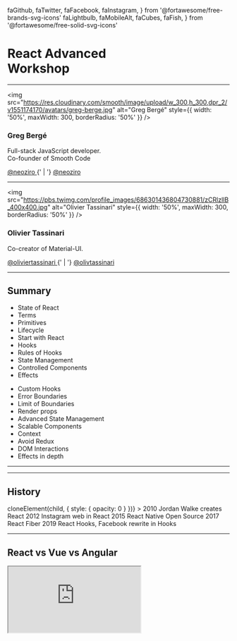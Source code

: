   faGithub,
  faTwitter,
  faFacebook,
  faInstagram,
} from '@fortawesome/free-brands-svg-icons'
  faLightbulb,
  faMobileAlt,
  faCubes,
  faFish,
} from '@fortawesome/free-solid-svg-icons'

<h1>React Advanced<br />Workshop</h1>

---

<img
  src="https://res.cloudinary.com/smooth/image/upload/w_300,h_300,dpr_2/v1551174170/avatars/greg-berge.jpg"
  alt="Greg Bergé"
  style={{ width: '50%', maxWidth: 300, borderRadius: '50%' }}
/>

### Greg Bergé

Full-stack JavaScript developer.<br />
Co-founder of Smooth Code

<div>
  <a style={{ textDecoration: 'none' }} href="https://github.com/neoziro">
    <FontAwesomeIcon icon={faGithub} /> @neoziro
  </a>
  {' | '}
  <a style={{ textDecoration: 'none' }} href="https://twitter.com/neoziro">
    <FontAwesomeIcon icon={faTwitter} /> @neoziro
  </a>
</div>

---

<img
  src="https://pbs.twimg.com/profile_images/686301436804730881/zCRlzllB_400x400.jpg"
  alt="Olivier Tassinari"
  style={{ width: '50%', maxWidth: 300, borderRadius: '50%' }}
/>

### Olivier Tassinari

Co-creator of Material-UI.

<div>
  <a
    style={{ textDecoration: 'none' }}
    href="https://github.com/oliviertassinari"
  >
    <FontAwesomeIcon icon={faGithub} /> @oliviertassinari
  </a>
  {' | '}
  <a
    style={{ textDecoration: 'none' }}
    href="https://twitter.com/olivtassinari"
  >
    <FontAwesomeIcon icon={faTwitter} /> @olivtassinari
  </a>
</div>

---

## Summary

<Grid fluid>
  <Row>
    <Col>
      <ul>
        <li>State of React</li>
        <li>Terms</li>
        <li>Primitives</li>
        <li>Lifecycle</li>
        <li>Start with React</li>
        <li>Hooks</li>
        <li>Rules of Hooks</li>
        <li>State Management</li>
        <li>Controlled Components</li>
        <li>Effects</li>
      </ul>
    </Col>
    <Col>
      <ul>
        <li>Custom Hooks</li>
        <li>Error Boundaries</li>
        <li>Limit of Boundaries</li>
        <li>Render props</li>
        <li>Advanced State Management</li>
        <li>Scalable Components</li>
        <li>Context</li>
        <li>Avoid Redux</li>
        <li>DOM Interactions</li>
        <li>Effects in depth</li>
      </ul>
    </Col>
  </Row>
</Grid>

---

<Title>
  <Title.Picture src={ReactBeginners} />
  <Title.Text>State of React</Title.Text>
</Title>

---

## History

<Timeline>
  <StepShow
    renderHidden={child => cloneElement(child, { style: { opacity: 0 } })}
  >
    <Timeline.Event>
      <Timeline.Icon>
        <FontAwesomeIcon icon={faLightbulb} />
      </Timeline.Icon>
      <Timeline.Date>2010</Timeline.Date>
      <Timeline.Title>Jordan Walke creates React</Timeline.Title>
    </Timeline.Event>
    <Timeline.Event>
      <Timeline.Icon>
        <FontAwesomeIcon icon={faInstagram} />
      </Timeline.Icon>
      <Timeline.Date>2012</Timeline.Date>
      <Timeline.Title>Instagram web in React</Timeline.Title>
    </Timeline.Event>
    <Timeline.Event>
      <Timeline.Icon>
        <FontAwesomeIcon icon={faMobileAlt} />
      </Timeline.Icon>
      <Timeline.Date>2015</Timeline.Date>
      <Timeline.Title>React Native Open Source</Timeline.Title>
    </Timeline.Event>
    <Timeline.Event>
      <Timeline.Icon>
        <FontAwesomeIcon icon={faCubes} />
      </Timeline.Icon>
      <Timeline.Date>2017</Timeline.Date>
      <Timeline.Title>React Fiber</Timeline.Title>
    </Timeline.Event>
    <Timeline.Event>
      <Timeline.Icon>
        <FontAwesomeIcon icon={faFish} />
      </Timeline.Icon>
      <Timeline.Date>2019</Timeline.Date>
      <Timeline.Title>React Hooks, Facebook rewrite in Hooks</Timeline.Title>
    </Timeline.Event>
  </StepShow>
</Timeline>

---

## React vs Vue vs Angular

<Iframe src="https://npmcharts.com/compare/react,@angular/core,vue?minimal=true&interval=7" />

---

## To take away

> 👉 React is the leading solution

> 👉 Vue is growing but not faster than React

> 👉 Angular is still a valid solution

---

<Title>
  <Title.Picture src={ReactStorybook} />
  <Title.Text>Terms</Title.Text>
</Title>

---

## Fiber?

- Rewrote of the internal of React (v16)
- Has allowed the introduction of new features
- Hooks, Suspense, Concurrent Mode...

> 👉 Only internal changes, no breaking changes for you.

---

## Hooks?

- A new API for dynamic logic
- Released 6 February 2019 in v16.8.0

> 👉 A mental model shift

---

## Concurrent Mode?

- Introduce scheduling in the rendering
- Improve the performance
- Require no strict mode warnings
- Should soon be released (Q2 2019)

> 👉 Harder, Better, Faster, Stronger

---

## Suspense?

- Rendering interruptions
- Should soon be released (mid-2019)

> 👉 Simpler Data-fetching

---

## SSR?

- Server-Side Rendering
- Also called "Universal Web App"
- The server returns all the HTML to render the page in the first request
- As opposed to CSR (Client-Side Rendering)

> 👉 Very valuable for SEO and perceived performance

---

## Progressive Web App?

- An application working offline

> 👉 A nice to have

---

<Title>
  <Title.Picture src={ReactCook} />
  <Title.Text>Primitives</Title.Text>
</Title>

---

## JSX

```js
<div className="foo" />
```

> 👉 A syntax extension to JavaScript

---

## Element

```js
const element = <div />
```

> 👉 A React component instance

---

## Component

```jsx
function Div(props) {
  return <div />
}
```

`props => element`

> 👉 Uppercase required!

---

## What's a function?

<img style={{ maxHeight: '80vh', width: '80%' }} src={funcExplain} />

---


## Equivalences

```js
// Named function
function fn(props) {
  return props.foo
}
```

```js
// Named function + destructuring
function fn({ foo }) {
  return foo
}
```

```js
// Arrow function
const fn = props => {
  return props.foo
}
```

```js
// Arrow function + destructuring
const fn = ({ foo }) => {
  return foo
}
```

```js
// Short Arrow function
const fn = props => props.foo
```

```js
// Short Arrow function + destructuring
const fn = ({ foo }) => foo
```

---

## To take away

> 👉 JSX: A syntax extension to JavaScript

> 👉 Element: A piece of JSX

> 👉 Component: A function that returns an element

---

<Title>
  <Title.Picture src={ImageGallery} />
  <Title.Text>Lifecycle</Title.Text>
</Title>

---

## Phases

- Mount
- Update
- Unmount

---

## Mount

- The React element is inserted in the DOM.

---

## Update

- The element update is reflected in the DOM.
- Trigger by the parent or itself (not the children).

---

## Unmount

- The element is removed from the DOM.

---

## Render vs commit

<Iframe src="https://react-lifecycle.netlify.com" />

---

## To take away

> 👉 Three phases: Mount, Update, Unmount

> 👉 React first collects the changes in the render step, then commit the changes in a batch.

---

<Title>
  <Title.Picture src={ReactStart} />
  <Title.Text>Start with React</Title.Text>
</Title>

---

## Create React App

- The fastest way to get started
- Maintained by Facebook

---

## Philosophy

- Zero-config
- Focus on React
- No lock-in (can eject)

---

## Under the hood

- 📦 Bundler (webpack)
- 🌎 Dev server (webpack)
- 🤯 Transpiler (Babel)
- 👮‍♂️ Linter (ESLint)
- ✨ CSS Autoprefixer
- 🃏 Test runner (Jest)
- 🦁 Handles SVG (SVGR)
- 🚀 Fine tuned

---

## To take away

> 👉 React Project → create-react-app

---

<Exercise num={1} title="Create React App" />

---

<Title>
  <Title.Picture src={SimplifyHooks} />
  <Title.Text>Hooks</Title.Text>
</Title>

---

## Introduction

<iframe
  style={{ width: '80vw', height: '50vh', overflow: 'hidden' }}
  src="https://www.youtube.com/embed/dpw9EHDh2bM"
  frameborder="0"
  allow="accelerometer; autoplay; encrypted-media; gyroscope; picture-in-picture"
  allowfullscreen
/>

Presented by Dan Abramov and Sophie Alpert during the React Conf 2018.

---

## No breaking changes!

- Classes are still supported
- It's 100% backward compatible
- Encouraged for new code

---

## Motivations

- A simpler API to learn
- A paradigm shift
- Surpass the HOCs and render props limitations

---

## To take away

> 👉 You can rewrite your code step by step 🤗

> 👉 Take your time 🤯

---

## What's a Hook 🎣 ?

<dl>
  <dt>React Hook</dt>
  <dd>
    <em>/ɹiːˈækt/ /hʊk/</em> • A special function that allows to interact with
    new React features inside a component.
  </dd>
</dl>

---

## Simple hooks 😇

- `useState`
- `useEffect`
- `useContext`

---

## Advanced hooks 😈

- `useReducer`
- `useCallBack`
- `useMemo`
- `useRef`
- `useImperativeHandle`
- `useLayoutEffect`
- `useDebugValue`

---

<Title>
  <Title.Picture src={ReactMobileNav} />
  <Title.Text>Rules of Hooks</Title.Text>
</Title>

---

<h2>Only works in functional components</h2>

```js
function Example(props) {
  // ✅ You can use the hooks here.
  return <div />
}
```

> No Hooks in the classes.

---

<h2>Should always be called in the same order</h2>

```js
function Example(props) {
  if (props.disabled) {
    // 🚫 You can't use the hooks here
  }
  return <div />
}
```

> No conditions, unstable loops, etc.

---

<Title>
  <Title.Picture src={ReactRecompose} />
  <Title.Text>State Management</Title.Text>
</Title>

---

## Class Counter

```js
class Example extends React.Component {
  constructor(props) {
    super(props)
    this.state = {
      count: 0,
    }
  }

  render() {
    return (
      <div>
        <p>You clicked {this.state.count} times</p>
        <button onClick={() => this.setState({ count: this.state.count + 1 })}>
          Click me
        </button>
      </div>
    )
  }
}
```

---

## Hook Counter

```js
import React, { useState } from 'react'

function Example() {
  // "count" is the state, "setCount" is the function to update the state.
  // "0" is the initial value.
  const [count, setCount] = useState(0)

  return (
    <div>
      <p>You clicked {count} times</p>
      <button onClick={() => setCount(count + 1)}>Click me</button>
    </div>
  )
}
```

---

## The state is not merged

```js
const [coords, setCoords] = useState({ x: 10, y: 20 })
setCoords({ x: 15 })
// The new state will be { x: 15 } and not { x: 10, y: 15 }
```

---

## Use different states

```js
function ExampleWithManyStates() {
  // Mutliple states in the same component
  const [age, setAge] = useState(42)
  const [fruit, setFruit] = useState('banana')
  const [todos, setTodos] = useState([{ text: 'Learn Hooks' }])
  // ...
}
```

> 👉 You can call multiple hooks

---

## How does it work?

```js
function Example() {
  const [count, setCount] = useState(0)

  return (
    <div>
      <p>You clicked {count} times</p>
      <button onClick={() => setCount(count + 1)}>Click me</button>
    </div>
  )
}
```

- `count` starts at 0 when it mounts
- When the button is clicked, the state is updated
- The component re-render, `count` is at 1

---

## Update

```js
const [count, setCount] = useState(0)
// You can prodive a new value directly
setCount(10)
// You can pull the previous value
setCount(previousCount => previousCount + 1)
```

> 👉 It's better to use a function when you need to consider the previous value.

---

<Title>
  <Title.Picture src={ManageReactForm} />
  <Title.Text>Controlled Components</Title.Text>
</Title>

---

## Uncontrolled components

```js
function Example() {
  // Uncontrolled component, the input "own" the state.
  return <input defaultValue="initial value" />
}
```

---

## Controlled components

```js
function Example() {
  const [value, setValue] = useState('')
  // Controlled input, the state is "owned" by the component Example.
  return (
    <input value={value} onChange={event => setValue(event.target.value)} />
  )
}
```

---

## Controlled to Uncontrolled

```js
function UncontrolledInput({ defaultValue, ...props }) {
  const [value, setValue] = useState(defaultValue)
  return (
    <input
      value={value}
      onChange={event => setValue(event.target.value)}
      {...props}
    />
  )
}
```

> 👉 You can create a non-controlled component with a controlled component but not the other way around.

---

## To take away

> 👉 Controlled components are prefered 👮‍♂️

---

<Exercise num={2} title="Search Field" />

---

<Title>
  <Title.Picture src={OptimisticReact} />
  <Title.Text>Effects</Title.Text>
</Title>

---

# What's an effect ✨?

---

<dl>
  <dt>Effect</dt>
  <dd>
    <em>\e.fɛ\</em> • A side effect function called after the commit phase.
  </dd>
</dl>

---

## Page Title

```js
import React, { useState, useEffect } from 'react'

function Example() {
  const [count, setCount] = useState(0)

  // Close to componentDidMount and componentDidUpdate:
  useEffect(() => {
    // Update the document title using the browser API
    document.title = 'You clicked ' + count + ' times'
  })

  return (
    <div>
      <p>You clicked {count} times</p>
      <button onClick={() => setCount(count + 1)}>Click me</button>
    </div>
  )
}
```

---

## Classes equivalent

```js
class Example extends React.Component {
  constructor(props) {
    super(props)
    this.state = {
      count: 0,
    }
  }

  componentDidMount() {
    document.title = 'You clicked ' + this.state.count + ' times'
  }

  componentDidUpdate() {
    document.title = 'You clicked ' + this.state.count + ' times'
  }

  render() {
    return (
      <div>
        <p>You clicked {this.state.count} times</p>
        <button onClick={() => this.setState({ count: this.state.count + 1 })}>
          Click me
        </button>
      </div>
    )
  }
}
```

---

## The "effect" mindset

- What's the effect?
- What should I clean up?
- What trigger this effect?

---

## The clean up

```js
function ClickSpy() {
  useEffect(() => {
    function handleClick() {
      alert('clicked')
    }
    document.addEventListener('click', handleClick)
    // The function return by the effect is the clean up
    return () => {
      document.removeEventListener('click', handleClick)
    }
  })

  return null
}
```

---

## Lifecycle

- Mount
  - Run effect
- Update
  - Clean effect
  - Run effect
- Unmount
  - Clean effect

---

## The separation of the responsibilities

```js
useEffect(() => {
  document.title = 'My title'
})
useEffect(() => {
  pingMyApi()
})
```

> 👉 One effect → One problem

---

## Dependencies

```js
function PageTitle({ title }) {
  useEffect(() => {
    document.title = title
  }, [title]) // The effect is triggered for each unique title value
  return null
}
```

> 👉 The dependencies are the external values used in the effect.

---

## Run only once

```js
function MountSpy() {
  useEffect(() => {
    console.log('Mount')
  }, [])
  return null
}
```

> 👉 No dependencies, it's only run during the Mount phase!

---

<Exercise num={3} title="Data Fetching" />

---

<Title>
  <Title.Picture src={ReactHooks} />
  <Title.Text>Custom Hooks</Title.Text>
</Title>

---

## Asynchronous data

```js
function App() {
  const [query, setQuery] = useState('Lord of the Rings')
  const [movies, setMovies] = useState(null)

  useEffect(() => {
    const expired = false
    axios
      .get('https://api.themoviedb.org/3/search/movie', {
        params: { api_key: 'c5742978852b8f695a61e22a33a8196c', query },
      })
      .then(res => {
        if (!expired) {
          setMovies(res.data.results)
        }
      })

    return () => {
      expired = true
    }
  }, [query])

  /* ... */
}
```

> ⚠️ Asynchronous data.

---

## Hooks composition

```js
function App() {
  const [query, setQuery] = useState('Lord of the Rings')
  const [movies, setMovies] = useState(null)

  useEffect(() => {
    const expired = false
    axios
      .get('https://api.themoviedb.org/3/search/movie', {
        params: { api_key: 'c5742978852b8f695a61e22a33a8196c', query },
      })
      .then(res => {
        if (!expired) {
          setMovies(res.data.results)
        }
      })

    return () => {
      expired = true
    }
  }, [query])

  /* ... */
}
```

---

## Let's extract our Hook

```js
function useMovieSearch(query) {
  const [movies, setMovies] = useState(null)

  useEffect(() => {
    const expired = false
    axios
      .get('https://api.themoviedb.org/3/search/movie', {
        params: { api_key: 'c5742978852b8f695a61e22a33a8196c', query },
      })
      .then(res => {
        if (!expired) {
          setMovies(res.data.results)
        }
      })

    return () => {
      expired = true
    }
  }, [query])

  return movies
}
```

```js
function App() {
  const [query, setQuery] = useState('Lord of the Rings')
  useMovieSearch(query)

  /* ... */
}
```

---

## Rules of Hooks

- Predictable order
- A custom hook is prefixed with `use`
- One feature per hook

---

<Exercise num={4} title="Custom Hooks" />

---

<Title>
  <Title.Picture src={ReduxStateADT} />
  <Title.Text>Error Boundaries</Title.Text>
</Title>

---

## Usage

```js
<ErrorBoundary>
  <MyWidget />
</ErrorBoundary>
```

> 👉 Similar to a try/catch

---

## Implementation

```js
import React, { Component } from 'react'

export default class Catch extends Component {
  // We create the initial state
  state = { hasError: false }

  static getDerivedStateFromError(error) {
    // Update the state to display the error message
    return { hasError: true }
  }

  render() {
    if (this.state.hasError) {
      // We display the fallback we like
      return <h1>Something went wrong.</h1>
    }

    return this.props.children
  }
}
```

---

## To take away

> 👉 Use error boundaries at strategical places.

---

<Exercise num={5} title="Error Handling" />

---

<Title>
  <Title.Picture src={ReduxStateADT} />
  <Title.Text>Limits of Boundaries</Title.Text>
</Title>

---

## Let's take this Hook

```js
function useCounter() {
  const [count, setCount] = useState(0)

  useEffect(() => {
    const interval = setInterval(() => setCount(count => count + 1), 1000)
    return () => clearInterval(interval)
  }, [])

  return count
}
```

---

## In a component...

```js
function Example() {
  const count = useCounter()

  return (
    <div>
      <OtherStuff />
      <div>{count}</div>
    </div>
  )
}
```

---

## What is happening?

- At each tick of the interval, `setCount` is called
- A new state value is generated
- The component `Example` rerender

---

## However `OtherStuff` rerenders too!

```js
function Example() {
  const count = useCounter()

  return (
    <div>
      {/* OtherStuff rerender but is not using the counter */}
      <OtherStuff />
      <div>{count}</div>
    </div>
  )
}
```

---

## What if `useCounter` throw an error?

- The error is thrown by the component that hosts the hook
- `Example` is the component that throws the error

---

# How to isolate the logic?

---

<Title>
  <Title.Picture src={ReactAdvPatterns} />
  <Title.Text>Render props</Title.Text>
</Title>

---

## Implementation

```js
function Counter({ children }) {
  const count = useCounter()
  // `children` is usually a node element.
  // Here, it's a function, the "render prop"!
  return children(count)
}
```

---

## Usage

```js
function Example() {
  return (
    <div>
      <OtherStuff />
      {/* We provide the function as a `children` */}
      <Counter>{count => <div>{count}</div>}</Counter>
    </div>
  )
}
```

---

## What changed?

```js
function Example() {
  return (
    <div>
      {/* Example, doesn't rerender, OtherStuff doesn't rerender either */}
      <OtherStuff />
      {/* The compteur rerender, call the "children" function each time */}
      <Counter>{count => <div>{count}</div>}</Counter>
    </div>
  )
}
```

---

## I believe I can catch!

```js
function Example() {
  return (
    <div>
      <OtherStuff />
      {/* I can use an Error Boundary around the component "Counter" */}
      <Catch>
        <Counter>{count => <div>{count}</div>}</Counter>
      </Catch>
    </div>
  )
}
```

---

## To take away

> 👉 The render props still have their use cases (as the HOCs)

> 👉 The render props allow the isolation of the rendering

> 👉 The render props allow a fine grain handling of the errors

---

<Exercise num={6} title="Render props" />

---

<Title>
  <Title.Picture src={ReactRecompose} />
  <Title.Text>Advanced State Management</Title.Text>
</Title>

---

## State handling is hard

```js
function Example() {
  const [count, setCount] = useState(0)

  return (
    <div>
      <button onClick={() => setCount(count => count + 1)}>Increment</button>
      <button onClick={() => setCount(count => count - 1)}>Decrement</button>
    </div>
  )
}
```

Can we do better? 🙄

---

# `useReducer` can help!

<iframe
  src="https://giphy.com/embed/l0HlTPnnfzRsf4f2U"
  width="480"
  height="270"
  frameBorder="0"
  allowFullScreen
/>

---

## The same example with `useReducer`

```js
// The reducer decouple the actions from the output
function reducer(count, action) {
  switch (action.type) {
    case 'increment':
      return count + 1
    case 'decrement':
      return count - 1
    default:
      throw new Error('Unsupported action')
  }
}

function Example() {
  const [count, dispatch] = useReducer(reducer)

  // The component only triggers actions
  return (
    <div>
      <button onClick={() => dispatch({ type: 'increment' })}>Increment</button>
      <button onClick={() => dispatch({ type: 'decrement' })}>Decrement</button>
    </div>
  )
}
```

---

## To take away

> 👉 Decouple the action from the output

> 👉 You can test the reducer logic

---

<Exercise num={7} title="Advanced State" />

---

<Title>
  <Title.Picture src={ReactDndFinal} />
  <Title.Text>Scalable Components</Title.Text>
</Title>

---

## Styled Components

<Iframe src="https://codesandbox.io/embed/2vpm40qk90?autoresize=1&fontsize=14&hidenavigation=1" />

---

## Styled Components

- Collocate the styles with the element
- Accept style functions
- Support the CSS syntax!

---

## How should I create a Card component?

---


## What I want:

<Card>
  <Card.Header>Hello!</Card.Header>
  <Card.Body>I am a Card</Card.Body>
</Card>

---

## Ok, let's build it

```js
const CardHeader = styled.div``
const CardBody = styled.div``

function Card({ title, text }) {
  return (
    <div>
      <CardHeader>{title}</CardHeader>
      <CardBody>{text}</CardBody>
    </div>
  )
}
```

```js
<Card title="Hello!" text="I am Card" />
```

---

# It works

---

# A new product owner is coming!

<iframe
  src="https://giphy.com/embed/Cmr1OMJ2FN0B2"
  width="480"
  height="431"
  frameBorder="0"
  allowFullScreen
/>

---

# “Can you remove the title?”

<Card>
  <Card.Body>I am a Card</Card.Body>
</Card>

---

## “OK, no problem!”

```js
const CardHeader = styled.div``
const CardBody = styled.div``

function Card({ title, text }) {
  return (
    <div>
      {title && <CardHeader>{title}</CardHeader>}
      <CardBody>{text}</CardBody>
    </div>
  )
}
```

---

# A UX designer is coming!

<iframe
  src="https://giphy.com/embed/3ornk57KwDXf81rjWM"
  width="480"
  height="431"
  frameBorder="0"
  allowFullScreen
/>

---

# “The card title should be on a green background, it's better”

<Card>
  <Card.Header style={{ backgroundColor: 'green' }}>Hello</Card.Header>
  <Card.Body>I am a Card</Card.Body>
</Card>

---

## “OK, I can do it.”

```js
const CardHeader = styled.div``
const CardBody = styled.div``

function Card({ title, titleBackgroundColor, text }) {
  return (
    <div>
      {title && (
        <CardHeader style={{ backgroundColor: titleBackgroundColor }}>
          {title}
        </CardHeader>
      )}
      <CardBody>{text}</CardBody>
    </div>
  )
}
```

---

<h1>A new marketing manager<br/> appears!</h1>

<iframe
  src="https://giphy.com/embed/t98sHJAJ69MCoMoXAr"
  width="480"
  height="431"
  frameBorder="0"
  allowFullScreen
/>

---

# “Could display a small ad banner instead of the card title?”

<Card>
  <div
    style={{
      padding: 5,
      backgroundColor: 'black',
      color: 'white',
      fontSize: 14,
    }}
  >
    👻 -50% on all articles, happy halloween!
  </div>
  <Card.Body>I am a Card</Card.Body>
</Card>

---

## “Euh...”

```js
const CardHeader = styled.div``
const CardBody = styled.div``
const CardAd = styled.div``

function Card({ title, titleBackgroundColor, ad, text }) {
  return (
    <div>
      {ad && <CardAd>{ad}</CardAd>}
      {title && (
        <CardHeader style={{ backgroundColor: titleBackgroundColor }}>
          {title}
        </CardHeader>
      )}
      <CardBody>{text}</CardBody>
    </div>
  )
}
```

---

<iframe
  src="https://giphy.com/embed/46itMIe0bkQeY"
  width="480"
  height="267"
  frameBorder="0"
  allowFullScreen
/>

---

# Can we do it differently? 🤔

---

```js
export const Card = styled.div``
Card.Body = styled.div``
Card.Header = styled.div``
```

---

# Things would have been very different... 😌

---

<Card>
  <Card.Header>Hello!</Card.Header>
  <Card.Body>I am a card</Card.Body>
</Card>

```js
<Card>
  <Card.Header>Hello!</Card.Header>
  <Card.Body>I am a card</Card.Body>
</Card>
```

---

<Card>
  <Card.Body>I am a Card</Card.Body>
</Card>

```js
<Card>
  <Card.Body>I am a card</Card.Body>
</Card>
```

---

<Card>
  <Card.Header style={{ backgroundColor: 'green' }}>Hello</Card.Header>
  <Card.Body>I am a Card</Card.Body>
</Card>

```js
<Card>
  <Card.Header style={{ backgroundColor: 'green' }}>Hello</Card.Header>
  <Card.Body>I am a Card</Card.Body>
</Card>
```

---

<Card>
  <div
    style={{
      padding: 5,
      backgroundColor: 'black',
      color: 'white',
      fontSize: 14,
    }}
  >
    👻 -50% on all articles, happy halloween!
  </div>
  <Card.Body>I am a card</Card.Body>
</Card>

```js
<Card>
  <div
    style={{
      padding: 5,
      backgroundColor: 'black',
      color: 'white',
      fontSize: 14,
    }}
  >
    👻 -50% on all articles, happy halloween!
  </div>
  <Card.Body>I am a card</Card.Body>
</Card>
```

---

## To take away

> 👉 Start as close as the DOM nodes as possible

> 👉 Don't abstract too early

---

<Exercise num={8} title="Scalable Components" />

---

<Title>
  <Title.Picture src={ReactContext} />
  <Title.Text>Context</Title.Text>
</Title>

---

## What's the context?

<img src={contextPic} />

---

## Example

```js
import React, { createContext, useContext } from 'react'

// We create a `ThemeContext` with the default value: "white".
const ThemeContext = createContext('white')

function Button({ children }) {
  // We collect the value present in the context with `useContext`.
  const theme = useContext(ThemeContext)
  return <button style={{ color: theme }}>{children}</button>
}

function App() {
  // The `Context.Provider` component inject a value in `ThemeContext`.
  // All the children have access to it.
  return (
    <ThemeContext.Provider value="black">
      <Button>Hello</Button>
    </ThemeContext.Provider>
  )
}
```

---

## The update mechanism

- The `Provider` is mounted/updated
- Is the injected value different?
  - Yes → The `Consumer` are rerender, deep in the React tree
  - No → Nothing happens

---

## Rich context values

```js
function ThemeProvider({ color, font }) {
  // We create a new `value` at each render
  // `ThemeContext` everything updates at each render, it's slow
  const value = { color, font }
  return (
    <ThemeContext.Provider value={value}>
      <App />
    </ThemeContext.Provider>
  )
}
```

---

## The solution: `useMemo`

```js
function ThemeProvider({ theme }) {
  // `useMemo` save the output of the function as long as the dependencies are the same.
  // As long as theme does't change, nothing happen.
  const value = useMemo(() => ({ theme }), [theme])
  return (
    <ThemeContext.Provider value={value}>
      <App />
    </ThemeContext.Provider>
  )
}
```

---

## Dynamic context

```js
function ThemeProvider({ defaultTheme, children }) {
  // A `state` holds le `theme`.
  const [theme, setTheme] = useState(defaultTheme)
  // We inject the update function `setTheme` in the context.
  const value = useMemo(() => ({ theme, setTheme }), [theme, setTheme])
  return <ThemeContext.Provider value={value}>{children}</ThemeContext.Provider>
}

// in another file...

function ThemeSwitcher() {
  const { theme, setTheme } = useContext(ThemeContext)
  return (
    <button
      onClick={() => setTheme(theme => (theme === 'dark' ? 'light' : 'dark'))}
    >
      Switch theme {theme}
    </button>
  )
}
```

---

<Title>
  <Title.Picture src={Redux} />
  <Title.Text>Should I use Redux?</Title.Text>
</Title>

---

## What's Redux?

- A global data store
- The state changes with a reducer
- Use a connect / dispatch API

---

## It's already in React

- `createContext`
- `useReducer`
- `useContext`

---

```js
// redux.js
import React, { createContext, useReducer, useContext } from 'react'

const ReduxContext = createContext()

export function ReduxProvider({ reducer, initialState, children }) {
  // We create a reducer
  const [state, dispatch] = useReducer(reducer, initialState)
  // We inject the state in the dispatch function
  const value = useMemo(() => ({ state, dispatch }), [state, dispatch])
  return <ReduxContext.Provider value={value}>{children}</ReduxContext.Provider>
}

export function useRedux() {
  return useContext(ReduxContext)
}

// App.js
import React from 'react'
import { ReduxProvider } from './redux'
import { reducer, initialState } from './reducer'

export default function App() {
  return (
    <ReduxProvider reducer={reducer} initialState={initialState}>
      <>
        {/* ... */}
        <RegisterButton />
      </>
    </ReduxProvider>
  )
}

// RegisterButton.js
import React from 'react'
import { useRedux } from './redux'

function RegisterButton() {
  const { dispatch } = useRedux()

  return (
    <button onClick={() => dispatch({ type: 'register' })}>Register</button>
  )
}
```

---

<Exercise num={9} title="Internationalization" />

---

<Title>
  <Title.Picture src={Mobx} />
  <Title.Text>DOM Interactions</Title.Text>
</Title>

---

## Component Refs

```js
function Example() {
  // `ref.current` is a reference toward the DOM element once mounted.
  const ref = useRef()
  return <input type="text" ref={ref} />
}
```

---

## Forward Ref

```js
const FancyInput = React.forwardRef((props, ref) => (
  <input ref={ref} className="FancyInput" />
))

function Example() {
  // `ref.current` will be a reference to te DOM input element.
  const ref = useRef()
  return <FancyInput ref={ref} />
}
```

---

## `useImperativeHandle`

```js
const FancyInput = forwardRef((props, ref) => {
  const inputRef = useRef()

  useImperativeHandle(ref, () => ({
    focus: () => {
      inputRef.current.focus()
    },
  }))

  return <input ref={inputRef} className="FancyInput" />
})

function Example() {
  // `ref.current.focus()` will work
  const ref = useRef()
  return <FancyInput ref={ref} />
}
```

---

## `useImperativeHandle`

- To affect a custom value to a ref
- To be used with `React.forwardRef`

---

<Exercise num={10} title="Autofocus" />

---

<Title>
  <Title.Picture src={TestReactJest} />
  <Title.Text>Effects in depth</Title.Text>
</Title>

---

## `useEffect` doesn't work!

```js
function Example() {
  const [count, setCount] = useState(0)
  useEffect(() => {
    const interval = setInterval(() => console.log(count), 100)
    return () => clearInterval(interval)
  }, [])
  return <button onClick={() => setCount(count => count + 1)}>Increment</button>
}
```

> ⚠️ JavaScript closures

---

## Same as before

<iframe
  src="https://codesandbox.io/embed/w2wxl3yo0l?fontsize=14"
  style={{ width: '100%', height: 500, border: 0, overflow: 'hidden' }}
  sandbox="allow-modals allow-forms allow-popups allow-scripts allow-same-origin"
/>

---

# How to solve the problem?

---

# 1. Define the dependencies

---

## With the dependencies

```js
function Example() {
  const [count, setCount] = useState(0)
  useEffect(() => {
    const interval = setInterval(() => console.log(count), 100)
    return () => clearInterval(interval)
  }, [count])
  return <button onClick={() => setCount(count => count + 1)}>Increment</button>
}
```

---

# 2. `useRef`!

---

## With `useRef`

```js
function Example() {
  const [count, setCount] = useState(0)
  const countRef = useRef()
  countRef.current = count
  useEffect(() => {
    const interval = setInterval(() => console.log(countRef.current), 100)
    return () => clearInterval(interval)
  }, [])
  return <button onClick={() => setCount(count => count + 1)}>Increment</button>
}
```

---

## What's `useRef`?

- A value that is saved during the lifetime of the element
- A way to store values that are not used in the render output

---

## Usage

```js
const ref = useRef(/* initial value */)
ref.current // Access ref value using `ref.current`
```

---

<Exercise num={11} title="Keyboard Shortcuts" />

---

## How to access ref inside an element <br /> while exposing it?

```js
const FancyInput = React.forwardRef((props, ref) => {
  const inputRef = React.useRef()

  React.useImperativeHandle(ref, () => inputRef.current)

  return <input ref={inputRef} className="FancyInput" />
})
```

- Problem n°1: [repetitive calls](https://codesandbox.io/s/serene-wescoff-cxg1w)
- Problem n°2: [no update notification](https://codesandbox.io/s/keen-kirch-qkrhs)

---

## useForkRef

```js
function setRef(ref, value) {
  if (typeof ref === 'function') {
    ref(value);
  } else if (ref) {
    ref.current = value;
  }
}

function useForkRef(refA, refB) {
  /**
   * This will create a new function if the ref props change and are defined.
   * This means react will call the old forkRef with `null` and the new forkRef
   * with the ref. Cleanup naturally emerges from this behavior
   */
  return React.useMemo(() => {
    if (refA == null && refB == null) {
      return null;
    }
    return refValue => {
      setRef(refA, refValue);
      setRef(refB, refValue);
    };
  }, [refA, refB]);
}
```

[Example](https://codesandbox.io/s/optimistic-brook-4123e)

---

```js
const FancyInput = React.forwardRef((props, ref) => {
  const inputRef = React.useRef()

  const handleRef = useForkRef(ref, inputRef);

  return <input ref={handleRef} className="FancyInput" />
})
```

---

<Title>
  <Title.Picture src={ReactConcurrent} />
  <Title.Text>Concurrent Mode</Title.Text>
</Title>

---

<iframe
  style={{ width: '80vw', height: '50vh', overflow: 'hidden' }}
  src="https://www.youtube.com/embed/ByBPyMBTzM0"
  frameborder="0"
  allow="accelerometer; autoplay; encrypted-media; gyroscope; picture-in-picture"
  allowfullscreen
/>

Last presented by Andrew Clark and Brian Vaughn during the React Conf 2018.

---

## Scheduling

- Previously called "async mode"
- Allows work scheduling, not blocking, time-slicing
- Unstable for now
- React 16.x (~Q2 2019) ?

---

## To opt-in (in the future)

No breaking changes

```jsx
ReactDOM.render(
  <React.ConcurrentMode>
    <App />
  </React.ConcurrentMode>,
  document.querySelector('#root')
);
```

---

## Require Strict Mode

Wrap your component subtrees in `<React.StrictMode>`

---

## Fix the warnings

- Remove deprecated lifecycles -> hooks
- [String ref](https://reactjs.org/docs/refs-and-the-dom.html#legacy-api-string-refs) -> useRef
- ReactDOM.findDOMNode() -> forwardRef()
- Legacy context API -> createContext()
- Support a *render* phase without a *commit* one

---

## Unexpected side effect

```js
function Slider(props) {
  const { value } = props
  const valueRef = React.useRef()
  valueRef.current = value // Wrong ❌

  const handleKeyDown = React.useCallback(
    event => {
      const value = valuesRef.current;

      // 👍 no need for `keyCode?: number`
      switch (event.key) {
        case 'Home':
      // …
    }, []);

  return <div onKeyDown={handleKeyDown} tabIndex={-1} />
}
```

---

## Option n°1

```js
function Slider(props) {
  const { value } = props
  const valueRef = React.useRef()

  React.useEffect(() => {
    valueRef.current = value // Ok ✅
  });

  const handleKeyDown = React.useCallback(
    event => {
      const value = valuesRef.current;

      switch (event.key) {
        case 'Home':
      // …
    }, []);

  return <div onKeyDown={handleKeyDown} tabIndex={-1} />
}
```

---

## useEventCallback

```js
// Important for SSR
const useEnhancedEffect = typeof window !== 'undefined' ? React.useLayoutEffect : React.useEffect;

// https://github.com/facebook/react/issues/14099#issuecomment-440013892
function useEventCallback(fn) {
  const ref = React.useRef(fn);
  useEnhancedEffect(() => {
    ref.current = fn;
  });
  return React.useCallback(event => (0, ref.current)(event), []);
}
```

---

## Option n°2

```js
import useEventCallback from './useEventCallback'

function Slider(props) {
  const { value } = props

  const handleKeyDown = useEventCallback(
    event => {
      console.log(value)

      switch (event.key) {
        case 'Home':
      // …
    });

  return <div onKeyDown={handleKeyDown} tabIndex={-1} />
}
```

---

## `hidden` prop

- Prerender content in the background
- An [existing](https://developer.mozilla.org/en-US/docs/Web/HTML/Global_attributes/hidden) HTML attribute (close to aria-hidden)
- First presented in [this issue](https://github.com/oliviertassinari/react-swipeable-views/issues/453#issuecomment-417939459):

```jsx
function Slideshow(props) {
  return (
    <div>
      <div hidden={props.current !== 0}>
        <Expensive1 />
      </div>
      <div hidden={props.current !== 1}>
        <Expensive2 />
      </div>
      <div hidden={props.current !== 2}>
        <Expensive3 />
      </div>
    </div>
  );
}
```

---

<Title>
  <Title.Picture src={ReactSuspense} />
  <Title.Text>Suspense for Data Fetching</Title.Text>
</Title>

---

# Thanks!
